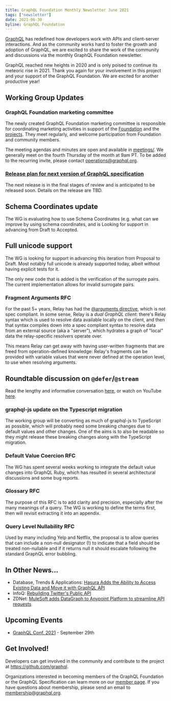 ```yaml
---
title: GraphQL Foundation Monthly Newsletter June 2021
tags: ["newsletter"]
date: 2021-06-30
byline: GraphQL Foundation
---
```


[GraphQL](/) has redefined how developers work with APIs and client-server interactions. And as the community works hard to foster the growth and adoption of GraphQL, we are excited to share the work of the community and discussions via the monthly GraphQL Foundation newsletter.

GraphQL reached new heights in 2020 and is only poised to continue its meteoric rise in 2021. Thank you again for your involvement in this project and your support of the GraphQL Foundation. We are excited for another productive year!

## Working Group Updates

### GraphQL Foundation marketing committee

The newly created GraphQL Foundation marketing committee is responsible for coordinating marketing activities in support of the [Foundation](https://foundation.graphql.org/) and the [projects](https://github.com/graphql). They meet regularly, and welcome participation from Foundation and community members.

The meeting agendas and minutes are open and available in [meetings/](https://github.com/graphql/marketing/blob/main/meetings). We generally meet on the fourth Thursday of the month at 9am PT. To be added to the recurring invite, please contact [operations@graphql.org](mailto:operations@graphql.org).

### [Release plan for next version of GraphQL specification](https://github.com/graphql/graphql-spec/milestone/2)

The next release is in the final stages of review and is anticipated to be released soon. Details on the release are TBD.

## Schema Coordinates update

The WG is evaluating how to use Schema Coordinates (e.g. what can we improve by using schema coordinates, and is Looking for support in advancing from Draft to Accepted.

## Full unicode support

The WG is looking for support in advancing this iteration from Proposal to Draft. Most notably full unicode is already supported today, albeit without having explicit tests for it.

The only new code that is added is the verification of the surrogate pairs. The current implementation allows for invalid surrogate pairs.

### Fragment Arguments RFC

For the past 5+ years, Relay has had the [@arguments directive](https://relay.dev/docs/api-reference/graphql-and-directives/#arguments), which is not spec compliant. In some sense, Relay is a _dual GraphQL client_: there's Relay syntax which is used to resolve data available locally on the client, and then that syntax compiles down into a spec compliant syntax to resolve data from an external source (aka a "server"), which hydrates a graph of "local" data the relay-specific resolvers operate over.

This means Relay can get away with having user-written fragments that are freed from operation-defined knowledge: Relay's fragments can be provided with variable values that were never defined at the operation level, to use when resolving arguments.

## Roundtable discussion on `@defer`/`@stream`

Read the lengthy and informative conversation [here](https://github.com/graphql/graphql-wg/blob/main/notes/2021-06-03.md), or watch on YouTube [here](https://www.youtube.com/watch?v=d4HhIo82Whg&list=PLP1igyLx8foH30_sDnEZnxV_8pYW3SDtb&index=1).

### graphql-js update on the Typescript migration

The working group will be converting as much of graphql-js to TypeScript as possible, which will probably need some breaking changes due to default values and other changes. One of the aims is to also be readable so they might release these breaking changes along with the TypeScript migration.

### Default Value Coercion RFC

The WG has spent several weeks working to integrate the default value changes into GraphQL Ruby, which has resulted in several architectural discussions and some bug reports.

### Glossary RFC

The purpose of this RFC is to add clarity and precision, especially after the many meanings of a query. The WG is working to define the terms first, then will revisit extracting it into an appendix.

### Query Level Nullability RFC

Used by many including Yelp and Netflix, the proposal is to allow queries that can include a non-null designator (!) to indicate that a field should be treated non-nullable and if it returns null it should escalate following the standard GraphQL error bubbling.

## In Other News...

- Database, Trends & Applications: [Hasura Adds the Ability to Access Existing Data and Move it with GraphQL API](https://www.dbta.com/Editorial/News-Flashes/Hasura-Adds-the-Ability-to-Access-Existing-Data-and-Move-it-with-GraphQL-API-147680.aspx)
- InfoQ: [Rebuilding Twitter's Public API](https://www.infoq.com/presentations/twitter-public-api/)
- ZDNet: [MuleSoft adds DataGraph to Anypoint Platform to streamline API requests](https://www.zdnet.com/article/mulesoft-adds-datagraph-to-anypoint-platform-streamlining-api-requests/)

## Upcoming Events

- [GraphQL Conf. 2021](https://graphqlconf.org) - September 29th

## Get Involved!

Developers can get involved in the community and contribute to the project at https://github.com/graphql.

Organizations interested in becoming members of the GraphQL Foundation or the GraphQL Specification can learn more on our [member page](https://graphql.org/foundation/join). If you have questions about membership, please send an email to membership@graphql.org.
